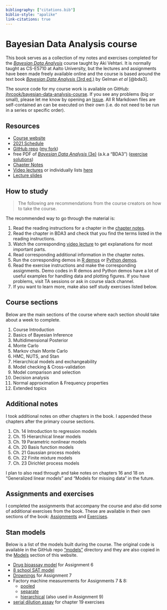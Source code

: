 ```yaml
---
bibliography: ["citations.bib"]
biblio-style: "apalike"
link-citations: true
---
```


# Bayesian Data Analysis course {-}

This book serves as a collection of my notes and exercises completed for the [*Bayesian Data Analysis*](https://avehtari.github.io/BDA_course_Aalto/) course taught by Aki Vehtari.
It is normally taught as CS-E5710 at Aalto University, but the lectures and assignments have been made freely available online and the course is based around the text book [*Bayesian Data Analysis* (3rd ed.)](http://www.stat.columbia.edu/~gelman/book/) by Gelman *et al* [@bda3].

The source code for my course work is available on GitHub: [jhrcook/bayesian-data-analysis-course](https://github.com/jhrcook/bayesian-data-analysis-course).
If you see any problems (big or small), please let me know by opening an [Issue](https://github.com/jhrcook/bayesian-data-analysis-course/issues).
All R Markdown files are self-contained an can be executed on their own (i.e. do not need to be run in a series or specific order).

## Resources

- [Course website](https://avehtari.github.io/BDA_course_Aalto/)
- [2021 Schedule](https://avehtari.github.io/BDA_course_Aalto/Aalto2021.html#Schedule_2021)
- [GitHub repo](https://github.com/avehtari/BDA_course_Aalto) ([my fork](https://github.com/jhrcook/BDA_course_Aalto))
- free PDF of [*Bayesian Data Analysis* (3e)](https://users.aalto.fi/~ave/BDA3.pdf) (a.k.a "BDA3") ([exercise solutions](https://github.com/jhrcook/bayesian-data-analysis-course/blob/master/reading/bda3-exercise-solutions.pdf))
- [Chapter Notes](https://avehtari.github.io/BDA_course_Aalto/chapter_notes/BDA_notes.pdf)
- [Video lectures](https://aalto.cloud.panopto.eu/Panopto/Pages/Sessions/List.aspx#folderID=%22f0ec3a25-9e23-4935-873b-a9f401646812%22) or individually lists [here](https://avehtari.github.io/BDA_course_Aalto/#videos)
- [Lecture slides](https://github.com/avehtari/BDA_course_Aalto/tree/master/slides)

## How to study

> The following are recommendations from the course creators on how to take the course.

The recommended way to go through the material is:

1. Read the reading instructions for a chapter in the [chapter notes](https://avehtari.github.io/BDA_course_Aalto/chapter_notes/BDA_notes.pdf).
2. Read the chapter in BDA3 and check that you find the terms listed in the reading instructions.
3. Watch the corresponding [video lecture](https://aalto.cloud.panopto.eu/Panopto/Pages/Sessions/List.aspx#folderID=%22f0ec3a25-9e23-4935-873b-a9f401646812%22) to get explanations for most important parts.
4. Read corresponding additional information in the chapter notes.
5. Run the corresponding demos in [R demos](https://github.com/avehtari/BDA_R_demos) or [Python demos](https://github.com/avehtari/BDA_py_demos).
6. Read the exercise instructions and make the corresponding assignments. Demo codes in R demos and Python demos have a lot of useful examples for handling data and plotting figures. If you have problems, visit TA sessions or ask in course slack channel.
7. If you want to learn more, make also self study exercises listed below.

## Course sections

Below are the main sections of the course where each section should take about a week to complete.

1. Course Introduction
2. Basics of Bayesian Inference
3. Multidimensional Posterior
4. Monte Carlo
5. Markov chain Monte Carlo
6. HMC, NUTS, and Stan
7. Hierarchical models and exchangeability
8. Model checking & Cross-validation
9. Model comparison and selection
10. Decision analysis
11. Normal approximation & Frequency properties
12. Extended topics

## Additional notes

I took additional notes on other chapters in the book.
I appended these chapters after the primary course sections.

1. Ch. 14 Introduction to regression models
1. Ch. 15 Hierarchical linear models
1. Ch. 19 Parametric nonlinear models
1. Ch. 20 Basis function models
1. Ch. 21 Gaussian process models
1. Ch. 22 Finite mixture models
1. Ch. 23 Dirichlet process models

I plan to also read through and take notes on chapters 16 and 18 on "Generalized linear models" and "Models for missing data" in the future.

## Assignments and exercises

I completed the assignments that accompany the course and also did some of additional exercises from the book.
These are available in their own sections of the book: [Assignments](#assignments-intro) and [Exercises](#exercises-intro).

## Stan models

Below is a list of the models built during the course.
The original code is available in the GitHub repo ["models"](`r MODELS_URL`) directory and they are also copied in the [Models](#stan-models-1) section of this website.

- [Drug bioassay model](`r paste0(MODELS_URL, "assignment06-bioassay.stan")`) for Assignment 6
- [8 school SAT model](`r paste0(MODELS_URL, "8-schools.stan")`)
- [Drownings](`r paste0(MODELS_URL, "assignment07-drownings.stan")`) for Assignment 7
- Factory machine measurements for Assignments 7 & 8:
  - [pooled](`r paste0(MODELS_URL, "assignment07_factories_pooled.stan")`)
  - [separate](`r paste0(MODELS_URL, "assignment07_factories_separate.stan")`)
  - [hierarchical](`r paste0(MODELS_URL, "assignment07_factories_hierarchical.stan")`) (also used in Assignment 9)
- [serial dilution assay](`r paste0(MODELS_URL, "serial-dilution.stan")`) for chapter 19 exercises
